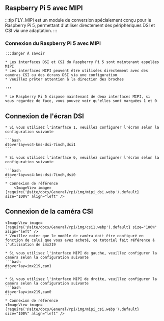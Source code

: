 ## Raspberry Pi 5 avec MIPI

:::tip
FLY_MIPI est un module de conversion spécialement conçu pour le Raspberry Pi 5, permettant d'utiliser directement des périphériques DSI et CSI via une adaptation.
:::

### Connexion du Raspberry Pi 5 avec MIPI

    :::danger À savoir

    * Les interfaces DSI et CSI du Raspberry Pi 5 sont maintenant appelées MIPI
    * Les interfaces MIPI peuvent être utilisées directement avec des caméras CSI ou des écrans DSI via une configuration
    * Veuillez prêter attention à la direction des broches

    :::

    * Le Raspberry Pi 5 dispose maintenant de deux interfaces MIPI, si vous regardez de face, vous pouvez voir qu'elles sont marquées 1 et 0

## Connexion de l'écran DSI

    * Si vous utilisez l'interface 1, veuillez configurer l'écran selon la configuration suivante

    ```bash
    dtoverlay=vc4-kms-dsi-7inch,dsi1
    ```

    * Si vous utilisez l'interface 0, veuillez configurer l'écran selon la configuration suivante

    ```bash
    dtoverlay=vc4-kms-dsi-7inch,dsi0
    ```
    * Connexion de référence
        <ImageView image={require('@site/docs/General/rpi/img/mipi_dsi.webp').default} size="100%" align="left" />

## Connexion de la caméra CSI

    <ImageView image={require('@site/docs/General/rpi/img/csi1.webp').default} size="100%" align="left" />
    * Veuillez noter que le modèle de caméra doit être configuré en fonction de celui que vous avez acheté, ce tutoriel fait référence à l'utilisation de imx219

    * Si vous utilisez l'interface MIPI de gauche, veuillez configurer la caméra selon la configuration suivante
    ```bash
    dtoverlay=imx219,cam1
    ```

    * Si vous utilisez l'interface MIPI de droite, veuillez configurer la caméra selon la configuration suivante
    ```bash
    dtoverlay=imx219,cam0
    ```
    * Connexion de référence
    <ImageView image={require('@site/docs/General/rpi/img/mipi_csi.webp').default} size="100%" align="left" />